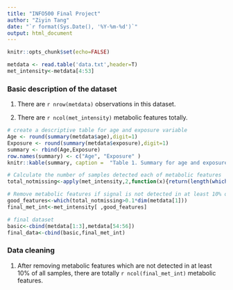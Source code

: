 ```yaml
---
title: "INFO500 Final Project"
author: "Ziyin Tang"
date: "`r format(Sys.Date(), '%Y-%m-%d')`"
output: html_document 
---
```


<!--  
   suppresses all code chunks from appearing
-->

```r
knitr::opts_chunk$set(echo=FALSE)
```

<!--
   You should change the working directory in the folder (here, "project_data") which contains the data.txt
-->

```r
metdata <- read.table('data.txt',header=T)
met_intensity<-metdata[4:53]
```


### Basic description of the dataset

1. There are `r nrow(metdata)` observations in this dataset.

2. There are `r ncol(met_intensity)` metabolic features totally.

```r
# create a descriptive table for age and exposure variable
Age <- round(summary(metdata$age),digit=1)
Exposure <- round(summary(metdata$exposure),digit=1)
summary <- rbind(Age,Exposure)
row.names(summary) <- c("Age", "Exposure" )
knitr::kable(summary, caption =  "Table 1. Summary for age and exposure variable")
```


```r
# Calculate the number of samples detected each of metabolic features
total_notmissing<-apply(met_intensity,2,function(x){return(length(which(!is.na(x))))})

# Remove metabolic features if signal is not detected in at least 10% of all samples
good_features<-which(total_notmissing>0.1*dim(metdata[1])) 
final_met_int<-met_intensity[ ,good_features]

# final dataset
basic<-cbind(metdata[1:3],metdata[54:56])
final_data<-cbind(basic,final_met_int)
```


### Data cleaning

1. After removing metabolic features which are not detected in at least 10% of all samples, there are totally `r ncol(final_met_int)` metabolic features.


<!--

Grades for students' participation:
  Weijia Qian -- 1
  Wenlu Ye -- 1
  Courtney Gale -- 1
  
-->